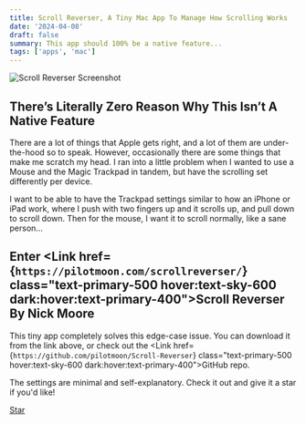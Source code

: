 ```yaml
---
title: Scroll Reverser, A Tiny Mac App To Manage How Scrolling Works
date: '2024-04-08'
draft: false
summary: This app should 100% be a native feature...
tags: ['apps', 'mac']
---
```



![Scroll Reverser Screenshot](../../assets/scroll-reverser.png)

## There’s Literally Zero Reason Why This Isn’t A Native Feature 

There are a lot of things that Apple gets right, and a lot of them are under-the-hood so to speak. However, occasionally there are some things that make me scratch my head. I ran into a little problem when I wanted to use a Mouse and the Magic Trackpad in tandem, but have the scrolling set differently per device.

I want to be able to have the Trackpad settings similar to how an iPhone or iPad work, where I push with two fingers up and it scrolls up, and pull down to scroll down. Then for the mouse, I want it to scroll normally, like a sane person… 

## Enter <Link href={`https://pilotmoon.com/scrollreverser/`} class="text-primary-500 hover:text-sky-600 dark:hover:text-primary-400">Scroll Reverser</Link> By Nick Moore

This tiny app completely solves this edge-case issue. You can download it from the link above, or check out the <Link href={`https://github.com/pilotmoon/Scroll-Reverser`} class="text-primary-500 hover:text-sky-600 dark:hover:text-primary-400">GitHub repo</Link>.

The settings are minimal and self-explanatory. Check it out and give it a star if you'd like!

<a class="github-button" href="https://github.com/pilotmoon/Scroll-Reverser" data-color-scheme="no-preference: light; light: light; dark: dark_high_contrast;" data-icon="octicon-star" data-size="large" data-show-count="true" aria-label="Star pilotmoon/Scroll-Reverser on GitHub">Star</a>